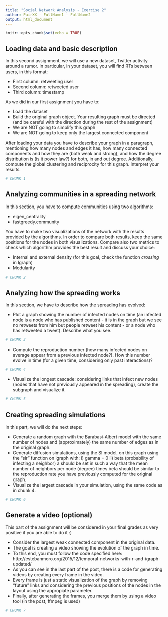```yaml
---
title: "Social Network Analysis - Exercise 2"
author: PairXX - FullName1 - FullName2
output: html_document
---
```


```r
knitr::opts_chunk$set(echo = TRUE)
```

## Loading data and basic description

In this second assignment, we will use a new dataset, Twitter activity around a rumor. In particular, in your dataset, you will find RTs between users, in this format:

- First column:  retweeting user
- Second column: retweeted user
- Third column: timestamp

As we did in our first assignment you have to:

- Load the dataset
- Build the original graph object. Your resulting graph must be directed (and be careful with the direction during the rest of the assignment)
- We are NOT going to simplify this graph 
- We are NOT going to keep only the largest connected component

After loading your data you have to describe your graph in a paragraph, mentioning how many nodes and edges it has, how many connected components and how they are (both weak and strong), and how the degree distribution is (is it power law?) for both, in and out degree. Additionally, compute the global clustering and reciprocity for this graph. Interpret your results.

```r
# CHUNK 1
```

## Analyzing communities in a spreading network

In this section, you have to compute communities using two algorithms:

  - eigen_centrality
  - fastgreedy.community
  
You have to make two visualizations of the network with the results provided by the algorithms. In order to compare both results, keep the same positions for the nodes in both visualizations. Compare also two metrics to check which algorithm provides the best result and discuss your choice:

  - Internal and external density (for this goal, check the function _crossing_ in Igraph)
  - Modularity
  
```r
# CHUNK 2
```


## Analyzing how the spreading works

In this section, we have to describe how the spreading has evolved:

- Plot a graph showing the number of infected nodes on time (an infected node is a node who has published content - it is in the graph but we see no retweets from him but people retweet his content - or a node who has retweeted a tweet). Describe what you see.

```r
# CHUNK 3
```

- Compute the reproduction number (how many infected nodes on average appear from a previous infected node?). How this number evolve in time (for a given time, considering only past interactions)?

```r
# CHUNK 4
```

- Visualize the longest cascade: considering links that infect new nodes (nodes that have not previously appeared in the spreading), create the subgraph and visualize it.

```r
# CHUNK 5
```

## Creating spreading simulations

In this part, we will do the next steps:

  - Generate a random graph with the Barabasi-Albert model with the same number of nodes and (approximately) the same number of edges as in the original graph.
  - Generate diffusion simulations, using the SI model, on this graph using the "sir" function on igraph with: i) gamma = 0 ii) beta (probability of infecting a neighbor) a should be set in such a way that the mean number of neighbors per node (degree) times beta should be similar to the reproduction rate you have previously computed for the original graph.
  - Visualize the largest cascade in your simulation, using the same code as in chunk 4.
  
```r
# CHUNK 6
```

## Generate a video (optional)

This part of the assignment will be considered in your final grades as very positive if you are able to do it :)

- Consider the largest weak connected component in the original data.
- The goal is creating a video showing the evolution of the graph in time.
- To this end, you must follow the code specified here: http://estebanmoro.org/2015/12/temporal-networks-with-r-and-igraph-updated/
- As you can see in the last part of the post, there is a code for generating videos by creating every frame in the video.
- Every frame is just a static visualization of the graph by removing "future" links and considering the previous positions of the nodes in the layout using the appropiate parameter.
- Finally, after generating the frames, you merge them by using a video tool (in the post, ffmpeg is used)

```r
# CHUNK 7
```

